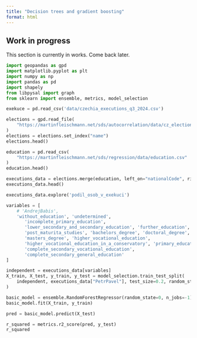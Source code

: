 ```yaml
---
title: "Decision trees and gradient boosting"
format: html
---
```


::: {.callout-caution}
# Work in progress

This section is currently in works. Come back later.
:::


```python
import geopandas as gpd
import matplotlib.pyplot as plt
import numpy as np
import pandas as pd
import shapely
from libpysal import graph
from sklearn import ensemble, metrics, model_selection
```

```python
exekuce = pd.read_csv('data/czechia_executions_q3_2024.csv')
```

```python
elections = gpd.read_file(
    "https://martinfleischmann.net/sds/autocorrelation/data/cz_elections_2023.gpkg"
)
elections = elections.set_index("name")
elections.head()
```

```python
education = pd.read_csv(
    "https://martinfleischmann.net/sds/regression/data/education.csv"
)
education.head()
```

```python
executions_data = elections.merge(education, left_on="nationalCode", right_on="uzemi_kod").merge(exekuce, left_on="nationalCode", right_on='kod_obce')
executions_data.head()
```

```python
executions_data.explore('podil_osob_v_exekuci')
```

```python
variables = [
    # 'AndrejBabis',
    'without_education', 'undetermined',
       'incomplete_primary_education',
       'lower_secondary_and_secondary_education', 'further_education',
       'post_maturita_studies', 'bachelors_degree', 'doctoral_degree',
       'masters_degree', 'higher_vocational_education',
       'higher_vocational_education_in_a_conservatory', 'primary_education',
       'complete_secondary_vocational_education',
       'complete_secondary_general_education'
]
```

```python
independent = executions_data[variables]
X_train, X_test, y_train, y_test = model_selection.train_test_split(
    independent, executions_data["PetrPavel"], test_size=0.2, random_state=0
)
```

```python
basic_model = ensemble.RandomForestRegressor(random_state=0, n_jobs=-1)
basic_model.fit(X_train, y_train)
```

```python
pred = basic_model.predict(X_test)

r_squared = metrics.r2_score(pred, y_test)
r_squared
```